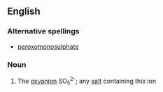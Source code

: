 ==English==

===Alternative spellings===
*[[peroxomonosulphate]]

===Noun===
{{wikipedia}}
{{en-noun}}

#{{inorganic chemistry}} The [[oxyanion]] SO<sub>5</sub><sup>2-</sup>; any [[salt]] containing this ion